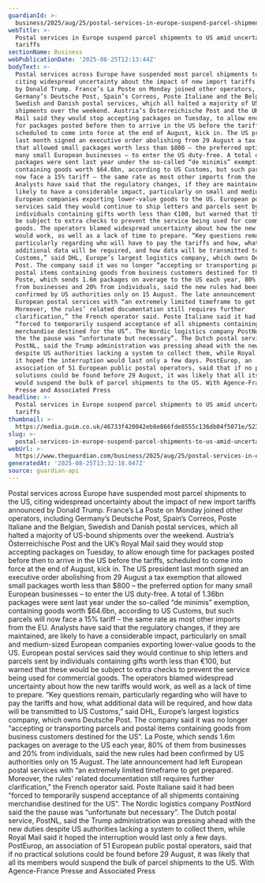 ```yaml
---
guardianId: >-
  business/2025/aug/25/postal-services-in-europe-suspend-parcel-shipments-to-us-amid-uncertainty-over-tariffs
webTitle: >-
  Postal services in Europe suspend parcel shipments to US amid uncertainty over
  tariffs
sectionName: Business
webPublicationDate: '2025-08-25T12:13:44Z'
bodyText: >-
  Postal services across Europe have suspended most parcel shipments to the US,
  citing widespread uncertainty about the impact of new import tariffs announced
  by Donald Trump. France’s La Poste on Monday joined other operators, including
  Germany’s Deutsche Post, Spain’s Correos, Poste Italiane and the Belgian,
  Swedish and Danish postal services, which all halted a majority of US-bound
  shipments over the weekend. Austria’s Österreichische Post and the UK’s Royal
  Mail said they would stop accepting packages on Tuesday, to allow enough time
  for packages posted before then to arrive in the US before the tariffs,
  scheduled to come into force at the end of August, kick in. The US president
  last month signed an executive order abolishing from 29 August a tax exemption
  that allowed small packages worth less than $800 – the preferred option for
  many small European businesses – to enter the US duty-free. A total of 1.36bn
  packages were sent last year under the so-called “de minimis” exemption,
  containing goods worth $64.6bn, according to US Customs, but such parcels will
  now face a 15% tariff – the same rate as most other imports from the EU.
  Analysts have said that the regulatory changes, if they are maintained, are
  likely to have a considerable impact, particularly on small and medium-sized
  European companies exporting lower-value goods to the US. European postal
  services said they would continue to ship letters and parcels sent by
  individuals containing gifts worth less than €100, but warned that these would
  be subject to extra checks to prevent the service being used for commercial
  goods. The operators blamed widespread uncertainty about how the new tariffs
  would work, as well as a lack of time to prepare. “Key questions remain,
  particularly regarding who will have to pay the tariffs and how, what
  additional data will be required, and how data will be transmitted to US
  Customs,” said DHL, Europe’s largest logistics company, which owns Deutsche
  Post. The company said it was no longer “accepting or transporting parcels and
  postal items containing goods from business customers destined for the US”. La
  Poste, which sends 1.6m packages on average to the US each year, 80% of them
  from businesses and 20% from individuals, said the new rules had been
  confirmed by US authorities only on 15 August. The late announcement had left
  European postal services with “an extremely limited timeframe to get prepared.
  Moreover, the rules’ related documentation still requires further
  clarification,” the French operator said. Poste Italiane said it had been
  “forced to temporarily suspend acceptance of all shipments containing
  merchandise destined for the US”. The Nordic logistics company PostNord said
  the the pause was “unfortunate but necessary”. The Dutch postal service,
  PostNL, said the Trump administration was pressing ahead with the new duties
  despite US authorities lacking a system to collect them, while Royal Mail said
  it hoped the interruption would last only a few days. PostEurop, an
  association of 51 European public postal operators, said that if no practical
  solutions could be found before 29 August, it was likely that all its members
  would suspend the bulk of parcel shipments to the US. With Agence-France
  Presse and Associated Press
headline: >-
  Postal services in Europe suspend parcel shipments to US amid uncertainty over
  tariffs
thumbnail: >-
  https://media.guim.co.uk/46733f420042eb8e866fde8555c136db04f5071e/523_159_1840_1472/500.jpg
slug: >-
  postal-services-in-europe-suspend-parcel-shipments-to-us-amid-uncertainty-over-tariffs
webUrl: >-
  https://www.theguardian.com/business/2025/aug/25/postal-services-in-europe-suspend-parcel-shipments-to-us-amid-uncertainty-over-tariffs
generatedAt: '2025-08-25T13:32:18.047Z'
source: guardian-api
---
```

Postal services across Europe have suspended most parcel shipments to the US, citing widespread uncertainty about the impact of new import tariffs announced by Donald Trump. France’s La Poste on Monday joined other operators, including Germany’s Deutsche Post, Spain’s Correos, Poste Italiane and the Belgian, Swedish and Danish postal services, which all halted a majority of US-bound shipments over the weekend. Austria’s Österreichische Post and the UK’s Royal Mail said they would stop accepting packages on Tuesday, to allow enough time for packages posted before then to arrive in the US before the tariffs, scheduled to come into force at the end of August, kick in. The US president last month signed an executive order abolishing from 29 August a tax exemption that allowed small packages worth less than $800 – the preferred option for many small European businesses – to enter the US duty-free. A total of 1.36bn packages were sent last year under the so-called “de minimis” exemption, containing goods worth $64.6bn, according to US Customs, but such parcels will now face a 15% tariff – the same rate as most other imports from the EU. Analysts have said that the regulatory changes, if they are maintained, are likely to have a considerable impact, particularly on small and medium-sized European companies exporting lower-value goods to the US. European postal services said they would continue to ship letters and parcels sent by individuals containing gifts worth less than €100, but warned that these would be subject to extra checks to prevent the service being used for commercial goods. The operators blamed widespread uncertainty about how the new tariffs would work, as well as a lack of time to prepare. “Key questions remain, particularly regarding who will have to pay the tariffs and how, what additional data will be required, and how data will be transmitted to US Customs,” said DHL, Europe’s largest logistics company, which owns Deutsche Post. The company said it was no longer “accepting or transporting parcels and postal items containing goods from business customers destined for the US”. La Poste, which sends 1.6m packages on average to the US each year, 80% of them from businesses and 20% from individuals, said the new rules had been confirmed by US authorities only on 15 August. The late announcement had left European postal services with “an extremely limited timeframe to get prepared. Moreover, the rules’ related documentation still requires further clarification,” the French operator said. Poste Italiane said it had been “forced to temporarily suspend acceptance of all shipments containing merchandise destined for the US”. The Nordic logistics company PostNord said the the pause was “unfortunate but necessary”. The Dutch postal service, PostNL, said the Trump administration was pressing ahead with the new duties despite US authorities lacking a system to collect them, while Royal Mail said it hoped the interruption would last only a few days. PostEurop, an association of 51 European public postal operators, said that if no practical solutions could be found before 29 August, it was likely that all its members would suspend the bulk of parcel shipments to the US. With Agence-France Presse and Associated Press
